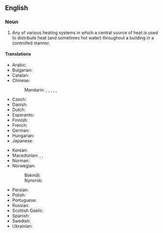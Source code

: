 ==English==

===Noun===
{{wikipedia}}
{{en-noun|-}}

# Any of various heating systems in which a central source of heat is used to distribute heat (and sometimes hot water) throughout a building in a controlled manner.

====Translations====
{{trans-top|heating system}}
* Arabic: {{t|ar|تَدْفِئَة مَرْكَزِيَّة|f}}
* Bulgarian: {{t|bg|централно отопление|n}}
* Catalan: {{t|ca|calefacció central|f}}
* Chinese:
*: Mandarin: {{t|cmn|集中供熱|sc=Hani}}, {{t|cmn|集中供热|tr=jízhōng gōngrè|sc=Hani}}, {{t|cmn|中央暖氣系統|sc=Hani}}, {{t|cmn|中央暖气系统|tr=zhōngyāng nuǎnqì xìtǒng|sc=Hani}}, {{qualifier|abbreviation}} {{t+|cmn|暖氣|sc=Hani}}, {{t+|cmn|暖气|tr=nuǎnqì|sc=Hani}}
* Czech: {{t+|cs|ústřední topení|n}}
* Danish: {{t+|da|centralvarme|c}}
* Dutch: {{t+|nl|centrale verwarming|f}}
* Esperanto: {{t|eo|centra hejtado}}
* Finnish: {{t+|fi|keskuslämmitys}}
* French: {{t|fr|chauffage central|m}}
* German: {{t+|de|Zentralheizung|f}}
* Hungarian: {{t+|hu|központi fűtés}}
* Japanese: {{t|ja|セントラルヒーティング|tr=sentoraruhītingu}}
{{trans-mid}}
* Korean: {{t|ko|중앙 난방(中央煖房)}}
* Macedonian: {{t|mk|парно|n}}, {{t|mk|парно греење|n}}, {{t|mk|централно греење|n}}
* Norman: {{t|nrf|caûffage central|m}}
* Norwegian:
*: Bokmål: {{t|nb|sentralvarme|m}}
*: Nynorsk: {{t|nn|sentralvarme|m}}
* Persian: {{t+|fa|شوفاژ|tr=šofâž|sc=fa-Arab}}
* Polish: {{t|pl|centralne ogrzewanie|n}}
* Portuguese: {{t+|pt|calefação|f}}
* Russian: {{t|ru|центра́льное отопле́ние|n}}
* Scottish Gaelic: {{t|gd|teasachadh meadhanach|m}}
* Spanish: {{t|es|calefacción central|f}}
* Swedish: {{t+|sv|centralvärme|c}}
* Ukrainian: {{t-needed|uk}}
{{trans-bottom}}